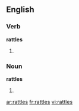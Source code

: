 ==English==
===Verb===
'''rattles'''
# {{third-person singular of|[[rattle]]}}

===Noun===
'''rattles'''
# {{plural of|[[rattle]]}}

[[ar:rattles]]
[[fr:rattles]]
[[vi:rattles]]